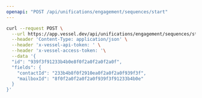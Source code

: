 ```yaml
---
openapi: "POST /api/unifications/engagement/sequences/start"
---
```


<RequestExample>

```bash Request
curl --request POST \
  --url https://app.vessel.dev/api/unifications/engagement/sequences/start \
  --header 'Content-Type: application/json' \
  --header 'x-vessel-api-token: ' \
  --header 'x-vessel-access-token: '\
  --data '{
  "id": "939f3f91233b4b0e8f0f2a0f2a0f2a0f",
  "fields": {
    "contactId": "233b4b8f0f2910ea0f2a0f2a0f939f3f",
    "mailboxId": "8f0f2a0f2a0f2a0f939f3f91233b4b0e"
  }
}'
```

</RequestExample>
